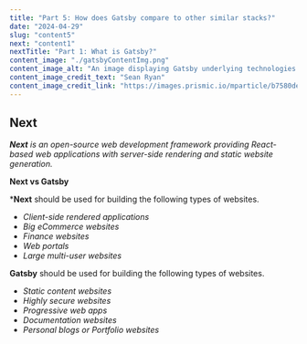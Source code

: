 ```yaml
---
title: "Part 5: How does Gatsby compare to other similar stacks?"
date: "2024-04-29"
slug: "content5"
next: "content1"
nextTitle: "Part 1: What is Gatsby?"
content_image: "./gatsbyContentImg.png"
content_image_alt: "An image displaying Gatsby underlying technologies."
content_image_credit_text: "Sean Ryan"
content_image_credit_link: "https://images.prismic.io/mparticle/b7580def-408d-4c83-8a14-c41846e9ba36_Gatsby-1.png?auto=compress%2Cformat&rect=0%2C0%2C2520%2C1414&w=1230&h=690&fit=max&fm=webp"
---
```


## Next
***Next** is an open-source web development framework providing React-based web applications with server-side rendering and static website generation.*

 **Next  vs Gatsby**
 
 ***Next** should be used for building the following types of websites.
 -   *Client-side rendered applications*
-   *Big eCommerce websites*
-   *Finance websites*
-   *Web portals*
-   *Large multi-user websites*

**Gatsby** should be used for building the following types of websites.
-   *Static content websites*
-   *Highly secure websites*
-   *Progressive web apps*
-   *Documentation websites*
-   *Personal blogs or Portfolio websites*
